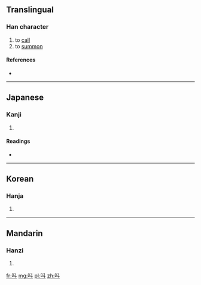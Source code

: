 ==Translingual==

===Han character===
{{Han char|rn=30|rad=口|as=04|sn=7|four=|canj=口卜十 (RYJ)}}

# to [[call]]
# to [[summon]]

====References====
* {{Han ref|kx=0181.191|dkj=03419|dj=0399.190|hdz=10594.080|uh=544C|ud=21580}}

----

==Japanese==

===Kanji===
{{ja-kanji|grade=|rs=口04}}

# {{defn|lang=ja|sort=口04}}

====Readings====
* {{ja-readings|on=[[きょう]] (kyō)|kun=}}

----

==Korean==

===Hanja===
{{ko-hanja|hangeul=규|rv=gyu|mr=kyu}}

# {{defn|lang=ko|sort=口04}}

----

==Mandarin==

===Hanzi===
{{cmn-hanzi|pin=[[jiào]] ([[jiao4]])|wg=chiao<sup>4</sup>}}

# {{defn|lang=cmn|sort=口04}}

[[fr:呌]]
[[mg:呌]]
[[pl:呌]]
[[zh:呌]]
